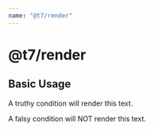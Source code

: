 ```yaml
---
name: "@t7/render"
---
```



# @t7/render

<PropsTable of={Render} />

## Basic Usage

<Playground>
  <Render if={true}>
    <p>
      A truthy condition will render this text.
    </p>
  </Render>
  
  <Render if={false}>
    <p>
      A falsy condition will NOT render this text.
    </p>
  </Render>
</Playground>